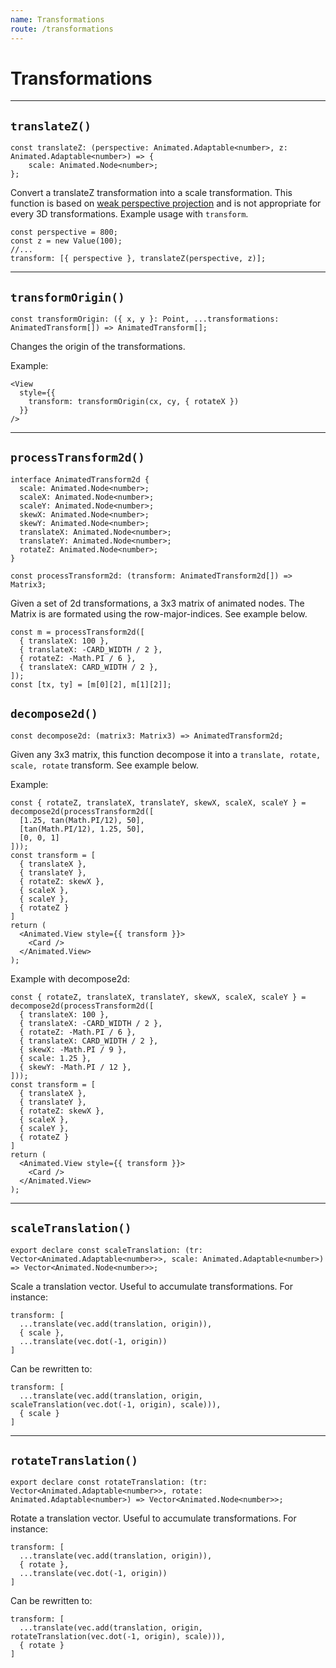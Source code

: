 ```yaml
---
name: Transformations
route: /transformations
---
```


# Transformations

---

## `translateZ()`

```tsx
const translateZ: (perspective: Animated.Adaptable<number>, z: Animated.Adaptable<number>) => {
    scale: Animated.Node<number>;
};
```

Convert a translateZ transformation into a scale transformation.
This function is based on [weak perspective projection](https://en.wikipedia.org/wiki/3D_projection#Weak_perspective_projection) and is not appropriate for every 3D transformations.
Example usage with `transform`.

```tsx
const perspective = 800;
const z = new Value(100);
//...
transform: [{ perspective }, translateZ(perspective, z)];
```

---

## `transformOrigin()`

```tsx
const transformOrigin: ({ x, y }: Point, ...transformations: AnimatedTransform[]) => AnimatedTransform[];
```

Changes the origin of the transformations.

Example:

```tsx
<View
  style={{
    transform: transformOrigin(cx, cy, { rotateX })
  }}
/>
```

---

## `processTransform2d()`

```tsx
interface AnimatedTransform2d {
  scale: Animated.Node<number>;
  scaleX: Animated.Node<number>;
  scaleY: Animated.Node<number>;
  skewX: Animated.Node<number>;
  skewY: Animated.Node<number>;
  translateX: Animated.Node<number>;
  translateY: Animated.Node<number>;
  rotateZ: Animated.Node<number>;
}

const processTransform2d: (transform: AnimatedTransform2d[]) => Matrix3;
```

Given a set of 2d transformations, a 3x3 matrix of animated nodes.
The Matrix is are formated using the row-major-indices.
See example below.

```tsx
const m = processTransform2d([
  { translateX: 100 },
  { translateX: -CARD_WIDTH / 2 },
  { rotateZ: -Math.PI / 6 },
  { translateX: CARD_WIDTH / 2 },
]);
const [tx, ty] = [m[0][2], m[1][2]];
```

## `decompose2d()`

```tsx
const decompose2d: (matrix3: Matrix3) => AnimatedTransform2d;
```

Given any 3x3 matrix, this function decompose it into a `translate, rotate, scale, rotate` transform.
See example below.

Example:

```tsx
const { rotateZ, translateX, translateY, skewX, scaleX, scaleY } = decompose2d(processTransform2d([
  [1.25, tan(Math.PI/12), 50],
  [tan(Math.PI/12), 1.25, 50],
  [0, 0, 1]
]));
const transform = [
  { translateX },
  { translateY },
  { rotateZ: skewX },
  { scaleX },
  { scaleY },
  { rotateZ }
]
return (
  <Animated.View style={{ transform }}>
    <Card />
  </Animated.View>
);
```

Example with decompose2d:

```tsx
const { rotateZ, translateX, translateY, skewX, scaleX, scaleY } = decompose2d(processTransform2d([
  { translateX: 100 },
  { translateX: -CARD_WIDTH / 2 },
  { rotateZ: -Math.PI / 6 },
  { translateX: CARD_WIDTH / 2 },
  { skewX: -Math.PI / 9 },
  { scale: 1.25 },
  { skewY: -Math.PI / 12 },
]));
const transform = [
  { translateX },
  { translateY },
  { rotateZ: skewX },
  { scaleX },
  { scaleY },
  { rotateZ }
]
return (
  <Animated.View style={{ transform }}>
    <Card />
  </Animated.View>
);
```

---

## `scaleTranslation()`

```tsx
export declare const scaleTranslation: (tr: Vector<Animated.Adaptable<number>>, scale: Animated.Adaptable<number>) => Vector<Animated.Node<number>>;
```

Scale a translation vector. Useful to accumulate transformations.
For instance:

```tsx
transform: [
  ...translate(vec.add(translation, origin)),
  { scale },
  ...translate(vec.dot(-1, origin))
]
```

Can be rewritten to:

```tsx
transform: [
  ...translate(vec.add(translation, origin, scaleTranslation(vec.dot(-1, origin), scale))),
  { scale }
]
```

---

## `rotateTranslation()`

```tsx
export declare const rotateTranslation: (tr: Vector<Animated.Adaptable<number>>, rotate: Animated.Adaptable<number>) => Vector<Animated.Node<number>>;
```

Rotate a translation vector. Useful to accumulate transformations.
For instance:

```tsx
transform: [
  ...translate(vec.add(translation, origin)),
  { rotate },
  ...translate(vec.dot(-1, origin))
]
```

Can be rewritten to:

```tsx
transform: [
  ...translate(vec.add(translation, origin, rotateTranslation(vec.dot(-1, origin), scale))),
  { rotate }
]
```
